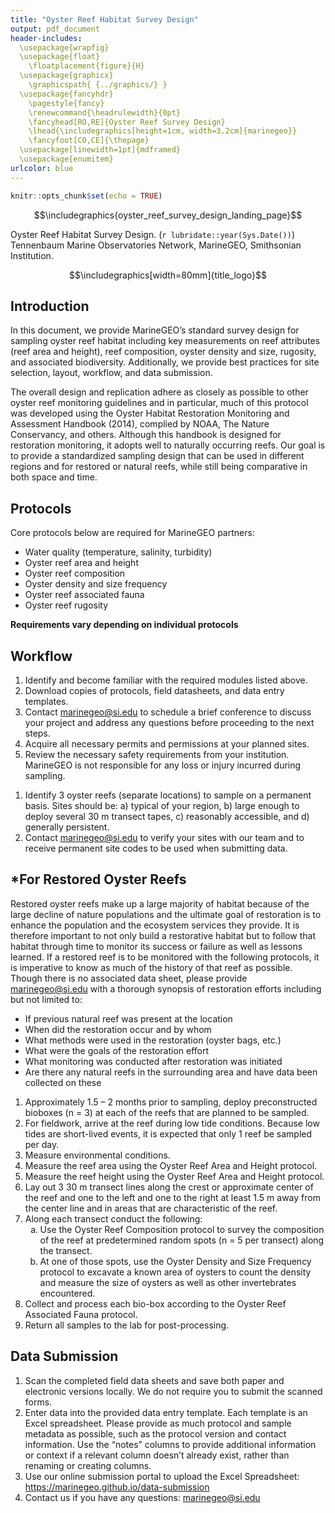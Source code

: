 ```yaml
---
title: "Oyster Reef Habitat Survey Design"
output: pdf_document
header-includes:
  \usepackage{wrapfig}
  \usepackage{float}
    \floatplacement{figure}{H}
  \usepackage{graphicx}
    \graphicspath{ {../graphics/} }
  \usepackage{fancyhdr}
    \pagestyle{fancy}
    \renewcommand{\headrulewidth}{0pt}
    \fancyhead[RO,RE]{Oyster Reef Survey Design}
    \lhead{\includegraphics[height=1cm, width=3.2cm]{marinegeo}}
    \fancyfoot[CO,CE]{\thepage}
  \usepackage[linewidth=1pt]{mdframed}
  \usepackage{enumitem}
urlcolor: blue
---
```



```r
knitr::opts_chunk$set(echo = TRUE)
```

\noindent\rule{\textwidth}{0.4pt}

$$\includegraphics{oyster_reef_survey_design_landing_page}$$

\underline{How to cite this work:} Oyster Reef Habitat Survey Design. (`r lubridate::year(Sys.Date())`) Tennenbaum Marine Observatories Network, MarineGEO, Smithsonian Institution.

\vspace{\baselineskip}

$$\includegraphics[width=80mm]{title_logo}$$

\thispagestyle{empty}
\clearpage
\pagenumbering{arabic}

\noindent\rule{\textwidth}{0.4pt}

## Introduction

In this document, we provide MarineGEO’s standard survey design for sampling oyster reef habitat including key measurements on reef attributes (reef area and height), reef composition, oyster density and size, rugosity, and associated biodiversity.  Additionally, we provide best practices for site selection, layout, workflow, and data submission.

The overall design and replication adhere as closely as possible to other oyster reef monitoring guidelines and in particular, much of this protocol was developed using the Oyster Habitat Restoration Monitoring and Assessment Handbook (2014), complied by NOAA, The Nature Conservancy, and others.  Although this handbook is designed for restoration monitoring, it adopts well to naturally occurring reefs.  Our goal is to provide a standardized sampling design that can be used in different regions and for restored or natural reefs, while still being comparative in both space and time.

\noindent\rule{\textwidth}{0.4pt}

## Protocols

Core protocols below are required for MarineGEO partners:

*  Water quality (temperature, salinity, turbidity)
*  Oyster reef area and height
*  Oyster reef composition 
*  Oyster density and size frequency 
*  Oyster reef associated fauna
*  Oyster reef rugosity

**Requirements vary depending on individual protocols**

## Workflow

\underline{Preparation:}

1.  Identify and become familiar with the required modules listed above.
2.  Download copies of protocols, field datasheets, and data entry templates.
3.  Contact [marinegeo@si.edu](mailto:marinegeo@si.edu) to schedule a brief conference to discuss your project and address any questions before proceeding to the next steps.
4.  Acquire all necessary permits and permissions at your planned sites.
5.  Review the necessary safety requirements from your institution.  MarineGEO is not responsible for any loss or injury incurred during sampling.

\vspace{\baselineskip}

\underline{Site Selection:}

1.  Identify 3 oyster reefs (separate locations) to sample on a permanent basis.  Sites should be: a) typical of your region, b) large enough to deploy several 30 m transect tapes, c) reasonably accessible, and d) generally persistent.
2.  Contact [marinegeo@si.edu](mailto:marinegeo@si.edu) to verify your sites with our team and to receive permanent site codes to be used when submitting data.

\vspace{\baselineskip}

## *For Restored Oyster Reefs

Restored oyster reefs make up a large majority of habitat because of the large decline of nature populations and the ultimate goal of restoration is to enhance the population and the ecosystem services they provide.  It is therefore important to not only build a restorative habitat but to follow that habitat through time to monitor its success or failure as well as lessons learned.  If a restored reef is to be monitored with the following protocols, it is imperative to know as much of the history of that reef as possible.  Though there is no associated data sheet, please provide [marinegeo@si.edu](mailto:marinegeo@si.edu) with a thorough synopsis of restoration efforts including but not limited to:

*	If previous natural reef was present at the location
*	When did the restoration occur and by whom
*	What methods were used in the restoration (oyster bags, etc.)
*	What were the goals of the restoration effort
*	What monitoring was conducted after restoration was initiated
*	Are there any natural reefs in the surrounding area and have data been collected on these

\vspace{\baselineskip}

\underline{Fieldwork:}

1.  Approximately 1.5 – 2 months prior to sampling, deploy preconstructed bioboxes (n = 3) at each of the reefs that are planned to be sampled.
2.  For fieldwork, arrive at the reef during low tide conditions.  Because low tides are short-lived events, it is expected that only 1 reef be sampled per day.
3.  Measure environmental conditions.
4.  Measure the reef area using the Oyster Reef Area and Height protocol.
5.  Measure the reef height using the Oyster Reef Area and Height protocol.
6.  Lay out 3 30 m transect lines along the crest or approximate center of the reef and one to the left and one to the right at least 1.5 m away from the center line and in areas that are characteristic of the reef.
7.  Along each transect conduct the following:
	a.   Use the Oyster Reef Composition protocol to survey the composition of the reef at 	predetermined random spots (n = 5 per transect) along the transect.
	b.   At one of those spots, use the Oyster Density and Size Frequency protocol to excavate 
	a known area of oysters to count the density and measure the size of oysters as well         	as other invertebrates encountered.
8.  Collect and process each bio-box according to the Oyster Reef Associated Fauna protocol.
9.  Return all samples to the lab for post-processing.

\noindent\rule{\textwidth}{0.4pt}

## Data Submission

1. Scan the completed field data sheets and save both paper and electronic versions locally. We do not require you to submit the scanned forms.
2. Enter data into the provided data entry template. Each template is an Excel spreadsheet. Please provide as much protocol and sample metadata as possible, such as the protocol version and contact information. Use the “notes” columns to provide additional information or context if a relevant column doesn’t already exist, rather than renaming or creating columns.
3. Use our online submission portal to upload the Excel Spreadsheet: [https://marinegeo.github.io/data-submission](https://marinegeo.github.io/data-submission)
4. Contact us if you have any questions: [marinegeo@si.edu](mailto:marinegeo@si.edu)